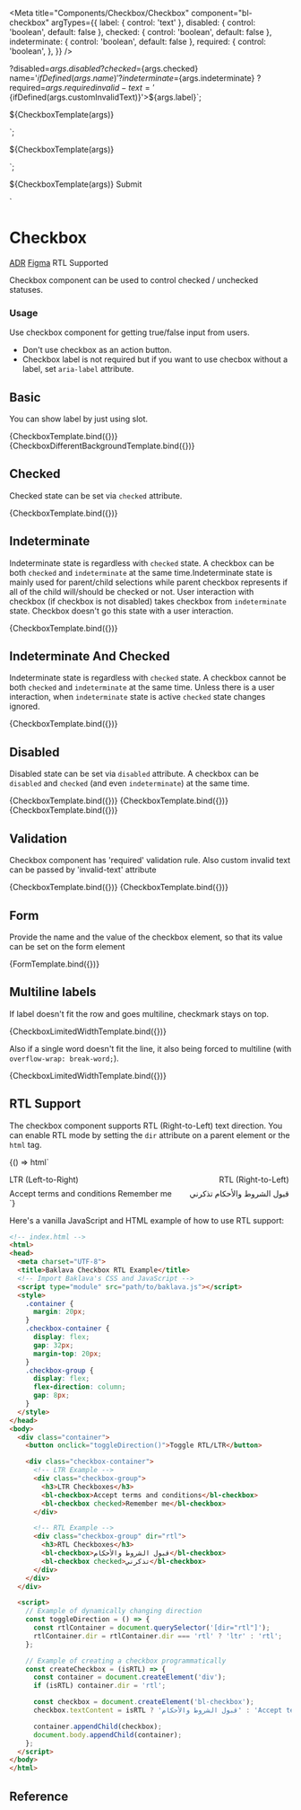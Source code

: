 
<Meta
  title="Components/Checkbox/Checkbox"
  component="bl-checkbox"
  argTypes={{
    label: {
      control: 'text'
    },
    disabled: {
      control: 'boolean',
      default: false
    },
    checked: {
      control: 'boolean',
      default: false
    },
    indeterminate: {
      control: 'boolean',
      default: false
    },
    required: {
      control: 'boolean',
    },
  }}
/>

  ?disabled=${args.disabled}
  ?checked=${args.checked}
  name='${ifDefined(args.name)}'
  ?indeterminate=${args.indeterminate}
  ?required=${args.required}
  invalid-text='${ifDefined(args.customInvalidText)}'>${args.label}</bl-checkbox>`;

  ${CheckboxTemplate(args)}
</div>`;

  ${CheckboxTemplate(args)}
</div>`;

${CheckboxTemplate(args)}
<bl-button type="submit">Submit</bl-button>
</form>
`

# Checkbox

<bl-badge icon="document">[ADR](https://github.com/Trendyol/baklava/issues/136)</bl-badge>
<bl-badge icon="puzzle">[Figma](https://www.figma.com/file/RrcLH0mWpIUy4vwuTlDeKN/Baklava-Design-Guide?node-id=118%3A4068)</bl-badge>
<bl-badge icon="check_fill">RTL Supported</bl-badge>

Checkbox component can be used to control checked / unchecked statuses.

### Usage

Use checkbox component for getting true/false input from users.

* Don't use checkbox as an action button.
* Checkbox label is not required but if you want to use checbox without a label, set `aria-label` attribute.

## Basic

You can show label by just using slot.

<Canvas isColumn>
  <Story name="Basic Usage" args={{ label: 'Label' }}>
    {CheckboxTemplate.bind({})}
  </Story>
  <Story name="Basic Usage with Different Background color" args={{ label: 'Label' }}>
    {CheckboxDifferentBackgroundTemplate.bind({})}
  </Story>
</Canvas>

## Checked

Checked state can be set via `checked` attribute.

<Canvas>
  <Story name="Checked" args={{ label: 'checkbox', checked: true }}>
    {CheckboxTemplate.bind({})}
  </Story>
</Canvas>

## Indeterminate

Indeterminate state is regardless with `checked` state. A checkbox can be both `checked` and `indeterminate` at the
same time.Indeterminate state is mainly used for parent/child selections while parent checkbox represents if all of
the child will/should be checked or not. User interaction with checkbox (if checkbox is not disabled) takes checkbox
from `indeterminate` state. Checkbox doesn't go this state with a user interaction.

<Canvas>
  <Story name="Indeterminate" args={{ label: 'checkbox', indeterminate: true }}>
    {CheckboxTemplate.bind({})}
  </Story>
</Canvas>

## Indeterminate And Checked

Indeterminate state is regardless with `checked` state. A checkbox cannot be both `checked` and `indeterminate` at the
same time. Unless there is a user interaction, when `indeterminate` state is active `checked` state changes ignored.

<Canvas>
  <Story name="Indeterminate And Checked" args={{ label: 'checkbox', indeterminate: true, checked: true }}>
    {CheckboxTemplate.bind({})}
  </Story>
</Canvas>

## Disabled

Disabled state can be set via `disabled` attribute. A checkbox can be `disabled` and `checked` (and even `indeterminate`) at the same time.

<Canvas>
  <Story name="Disabled" args={{ label: 'Disabled', disabled: true }}>
    {CheckboxTemplate.bind({})}
  </Story>
  <Story name="Disabled and Checked" args={{ label: 'Disabled and Checked', disabled: true, checked: true }}>
    {CheckboxTemplate.bind({})}
  </Story>
  <Story name="Disabled, Checked and Indeterminate" args={{ label: 'Disabled, Checked and Indeterminate', disabled: true, checked: true, indeterminate: true }}>
    {CheckboxTemplate.bind({})}
  </Story>
</Canvas>

## Validation

Checkbox component has 'required' validation rule. Also custom invalid text can be passed by 'invalid-text' attribute

<Canvas isColumn>
  <Story name="Validation" args={{ label: 'Checkbox with default validation message',required:true,name:"accept_term" }}>
    {CheckboxTemplate.bind({})}
  </Story>
  <Story name="Validation with Custom Text" args={{ label: 'Checkbox with default custom validation message',required:true,name:"accept_term",customInvalidText:'This field is mandatory' }}>
    {CheckboxTemplate.bind({})}
  </Story>
</Canvas>

## Form

Provide the name and the value of the checkbox element, so that its value can be set on the form element

<Canvas>
  <Story name="Form Usage" args={{ label: 'Terms and conditions',required:true,name:"accept_term" }}>
    {FormTemplate.bind({})}
  </Story>
</Canvas>

## Multiline labels

If label doesn't fit the row and goes multiline, checkmark stays on top.

<Canvas>
  <Story name="Multiline label" args={{ label: "Very long label that doesn't fit single line" }}>
    {CheckboxLimitedWidthTemplate.bind({})}
  </Story>
</Canvas>

Also if a single word doesn't fit the line, it also being forced to multiline (with `overflow-wrap: break-word;`).

<Canvas>
  <Story name="A very long word" args={{ label: "Some Short and Some/Very&LongSingleWords Together" }}>
    {CheckboxLimitedWidthTemplate.bind({})}
  </Story>
</Canvas>

## RTL Support

The checkbox component supports RTL (Right-to-Left) text direction. You can enable RTL mode by setting the `dir` attribute on a parent element or the `html` tag.

<Canvas>
  <Story name="RTL Support">
    {() => html`
      <div style="display: flex; gap: 32px;">
        <div>
          <p style="margin-bottom: 8px;">LTR (Left-to-Right)</p>
          <bl-checkbox>Accept terms and conditions</bl-checkbox>
          <bl-checkbox checked>Remember me</bl-checkbox>
        </div>
        <div dir="rtl">
          <p style="margin-bottom: 8px;">RTL (Right-to-Left)</p>
          <bl-checkbox>قبول الشروط والأحكام</bl-checkbox>
          <bl-checkbox checked>تذكرني</bl-checkbox>
        </div>
      </div>
    `}
  </Story>
</Canvas>

Here's a vanilla JavaScript and HTML example of how to use RTL support:

```html
<!-- index.html -->
<html>
<head>
  <meta charset="UTF-8">
  <title>Baklava Checkbox RTL Example</title>
  <!-- Import Baklava's CSS and JavaScript -->
  <script type="module" src="path/to/baklava.js"></script>
  <style>
    .container {
      margin: 20px;
    }
    .checkbox-container {
      display: flex;
      gap: 32px;
      margin-top: 20px;
    }
    .checkbox-group {
      display: flex;
      flex-direction: column;
      gap: 8px;
    }
  </style>
</head>
<body>
  <div class="container">
    <button onclick="toggleDirection()">Toggle RTL/LTR</button>

    <div class="checkbox-container">
      <!-- LTR Example -->
      <div class="checkbox-group">
        <h3>LTR Checkboxes</h3>
        <bl-checkbox>Accept terms and conditions</bl-checkbox>
        <bl-checkbox checked>Remember me</bl-checkbox>
      </div>

      <!-- RTL Example -->
      <div class="checkbox-group" dir="rtl">
        <h3>RTL Checkboxes</h3>
        <bl-checkbox>قبول الشروط والأحكام</bl-checkbox>
        <bl-checkbox checked>تذكرني</bl-checkbox>
      </div>
    </div>
  </div>

  <script>
    // Example of dynamically changing direction
    const toggleDirection = () => {
      const rtlContainer = document.querySelector('[dir="rtl"]');
      rtlContainer.dir = rtlContainer.dir === 'rtl' ? 'ltr' : 'rtl';
    };

    // Example of creating a checkbox programmatically
    const createCheckbox = (isRTL) => {
      const container = document.createElement('div');
      if (isRTL) container.dir = 'rtl';

      const checkbox = document.createElement('bl-checkbox');
      checkbox.textContent = isRTL ? 'قبول الشروط والأحكام' : 'Accept terms and conditions';

      container.appendChild(checkbox);
      document.body.appendChild(container);
    };
  </script>
</body>
</html>
```

## Reference

<ArgsTable of="bl-checkbox" />
